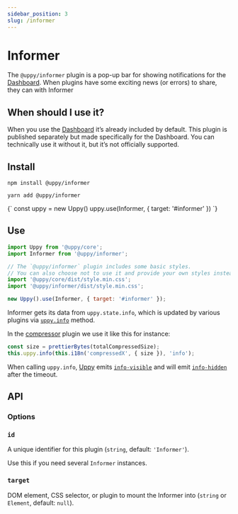 ```yaml
---
sidebar_position: 3
slug: /informer
---
```




# Informer

The `@uppy/informer` plugin is a pop-up bar for showing notifications for the
[Dashboard](/docs/user-interfaces/dashboard). When plugins have some exciting
news (or errors) to share, they can with Informer

## When should I use it?

When you use the [Dashboard](/docs/user-interfaces/dashboard) it’s already
included by default. This plugin is published separately but made specifically
for the Dashboard. You can technically use it without it, but it’s not
officially supported.

## Install

<Tabs>
  <TabItem value="npm" label="NPM" default>

```shell
npm install @uppy/informer
```

  </TabItem>

  <TabItem value="yarn" label="Yarn">

```shell
yarn add @uppy/informer
```

  </TabItem>

  <TabItem value="cdn" label="CDN">
    <UppyCdnExample>
      {`
        const uppy = new Uppy()
        uppy.use(Informer, { target: '#informer' })
      `}
    </UppyCdnExample>
  </TabItem>
</Tabs>

## Use

```js
import Uppy from '@uppy/core';
import Informer from '@uppy/informer';

// The `@uppy/informer` plugin includes some basic styles.
// You can also choose not to use it and provide your own styles instead.
import '@uppy/core/dist/style.min.css';
import '@uppy/informer/dist/style.min.css';

new Uppy().use(Informer, { target: '#informer' });
```

Informer gets its data from `uppy.state.info`, which is updated by various
plugins via [`uppy.info`](/docs/uppy-core#infomessage-type-duration) method.

In the [compressor](/docs/compressor) plugin we use it like this for instance:

```js
const size = prettierBytes(totalCompressedSize);
this.uppy.info(this.i18n('compressedX', { size }), 'info');
```

When calling `uppy.info`, [Uppy](/docs/uppy-core) emits
[`info-visible`](/docs/uppy-core#info-visible) and will emit
[`info-hidden`](/docs/uppy-core#info-hidden) after the timeout.

## API

### Options

### `id`

A unique identifier for this plugin (`string`, default: `'Informer'`).

Use this if you need several `Informer` instances.

### `target`

DOM element, CSS selector, or plugin to mount the Informer into (`string` or
`Element`, default: `null`).
